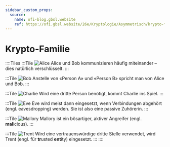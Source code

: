 ```yaml
---
sidebar_custom_props:
  source:
    name: ofi-blog.gbsl.website
    ref: https://ofi.gbsl.website/26e/Kryptologie/Asymmetrisch/krypto-family
---
```


# Krypto-Familie

::::Tiles
:::Tile
![Alice](img/info-family/alice.svg)
Alice und Bob kommunizieren häufig miteinander – dies natürlich verschlüsselt.
:::

:::Tile
![Bob](img/info-family/bob.svg)
Anstelle von «Person A» und «Person B» spricht man von Alice und Bob.
:::

:::Tile
![Charlie](img/info-family/charlie.svg)
Wird eine dritte Person benötigt, kommt Charlie ins Spiel.
:::

:::Tile
![Eve](img/info-family/eve.svg)
Eve wird meist dann eingesetzt, wenn Verbindungen abgehört (engl. eavesdropping) werden. Sie ist also eine passive Zuhörerin.
:::

:::Tile
![Mallory](img/info-family/mallory.svg)
Mallory ist ein bösartiger, aktiver Angreifer (engl. **mal**icious).
:::

:::Tile
![Trent](img/info-family/trent.svg)
Wird eine vertrauenswürdige dritte Stelle verwendet, wird Trent (engl. für **tr**usted **ent**ity) eingesetzt.
:::
::::
